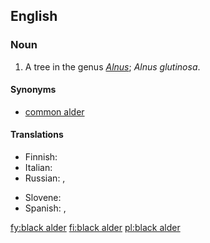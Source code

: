 ==English==

===Noun===
{{en-noun|sg=[[black]] [[alder]]}}

# A tree in the genus ''[[Alnus]]''; ''Alnus glutinosa''.

====Synonyms====
* [[common alder]]

====Translations====
{{trans-top|Alnus glutinosa}}
* Finnish: {{t+|fi|tervaleppä}}
* Italian: {{t-|it|ontano nero|m}}
* Russian: {{t|ru|ольха клейкая|f|sc=Cyrl|tr=ol'xá kléjkaja}}, {{t|ru|ольха чёрная|f|sc=Cyrl|tr=ol'xá čórnaja}}
{{trans-mid}}
* Slovene: {{t+|sl|črna jelša}}
* Spanish: {{qualifier|Castilian Spanish}} {{t-|es|aliso|m}},  {{qualifier|Castilian Spanish}} {{t|es|alisos|m|p}}
{{trans-bottom}}

[[fy:black alder]]
[[fi:black alder]]
[[pl:black alder]]
